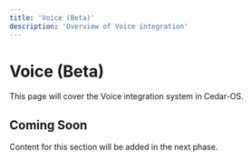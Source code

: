 ```yaml
---
title: 'Voice (Beta)'
description: 'Overview of Voice integration'
---
```


# Voice (Beta)

This page will cover the Voice integration system in Cedar-OS.

## Coming Soon

Content for this section will be added in the next phase.
